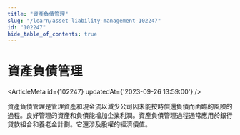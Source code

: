 ```yaml
---
title: "資產負債管理"
slug: "/learn/asset-liability-management-102247"
id: "102247"
hide_table_of_contents: true
---
```



# 資產負債管理

<ArticleMeta id={102247} updatedAt={'2023-09-26 13:59:00'} />
<div className='border-solid border-b border-t-0 my-4 border-[var(--ifm-color-gray-300)]' />

資產負債管理是管理資產和現金流以減少公司因未能按時償還負債而面臨的風險的過程。良好管理的資產和負債能增加企業利潤。資產負債管理過程通常應用於銀行貸款組合和養老金計劃。它還涉及股權的經濟價值。
